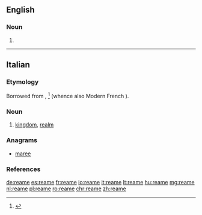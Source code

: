 ==English==

===Noun===
{{en-noun}}

# {{obsolete form of|ream|lang=en}}

----

==Italian==

===Etymology===
Borrowed from {{etyl|fro|it}} {{m|fro||reame}}, {{m|fro|reaume}}<ref>{{R:Nocentini|hw=reame}}</ref> (whence also Modern French {{m|fr|royaume}}).

===Noun===
{{it-noun|m}}

# [[kingdom]], [[realm]]

===Anagrams===
* [[maree#Italian|maree]]

===References===
<references/>

[[de:reame]]
[[es:reame]]
[[fr:reame]]
[[io:reame]]
[[it:reame]]
[[lt:reame]]
[[hu:reame]]
[[mg:reame]]
[[nl:reame]]
[[pl:reame]]
[[ro:reame]]
[[chr:reame]]
[[zh:reame]]